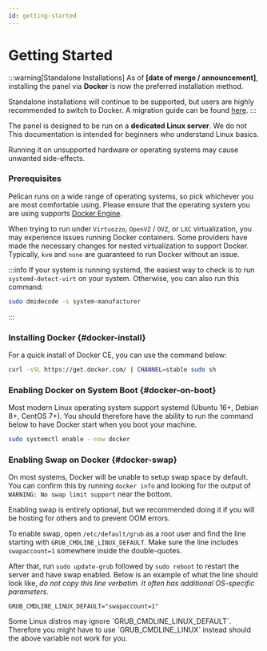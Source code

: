 ```yaml
---
id: getting-started
---
```



# Getting Started

:::warning[Standalone Installations]
As of **[date of merge / announcement]**, installing the panel via **Docker** is now the preferred installation method.

Standalone installations will continue to be supported, but users are highly recommended to switch to Docker.
A migration guide can be found [here](/docs/guides/docker).
:::

The panel is designed to be run on a **dedicated Linux server**. We do not 
This documentation is intended for beginners who understand Linux basics.

Running it on unsupported hardware or operating systems may cause unwanted side-effects.

### Prerequisites

Pelican runs on a wide range of operating systems, so pick whichever you are most comfortable using.
Please ensure that the operating system you are using supports [Docker Engine](https://docs.docker.com/engine/).

When trying to run under `Virtuozzo`, `OpenVZ` / `OVZ`, or `LXC` virtualization, you may experience issues running Docker containers.
Some providers have made the necessary changes for nested virtualization to support Docker.
Typically, `kvm` and `none` are guaranteed to run Docker without an issue.

:::info
If your system is running systemd, the easiest way to check is to run `systemd-detect-virt` on your system.
Otherwise, you can also run this command:
```sh
sudo dmidecode -s system-manufacturer
```
:::


### Installing Docker  {#docker-install}

For a quick install of Docker CE, you can use the command below:
```sh
curl -sSL https://get.docker.com/ | CHANNEL=stable sudo sh
```

### Enabling Docker on System Boot {#docker-on-boot}

Most modern Linux operating system support systemd (Ubuntu 16+, Debian 8+, CentOS 7+).
You should therefore have the ability to run the command below to have Docker start when you boot your machine.
```sh
sudo systemctl enable --now docker
```

### Enabling Swap on Docker {#docker-swap}

On most systems, Docker will be unable to setup swap space by default. You can confirm this by running `docker info` and looking for the output of `WARNING: No swap limit support` near the bottom.

Enabling swap is entirely optional, but we recommended doing it if you will be hosting for others and to prevent OOM errors.

To enable swap, open `/etc/default/grub` as a root user and find the line starting with `GRUB_CMDLINE_LINUX_DEFAULT`. Make
sure the line includes `swapaccount=1` somewhere inside the double-quotes.

After that, run `sudo update-grub` followed by `sudo reboot` to restart the server and have swap enabled.
Below is an example of what the line should look like, _do not copy this line verbatim. It often has additional OS-specific parameters._

```text
GRUB_CMDLINE_LINUX_DEFAULT="swapaccount=1"
```

<Admonition type="info" title="GRUB Configurations">
    Some Linux distros may ignore `GRUB_CMDLINE_LINUX_DEFAULT`.  
    Therefore you might have to use `GRUB_CMDLINE_LINUX` instead should the above variable not work for you.
</Admonition>